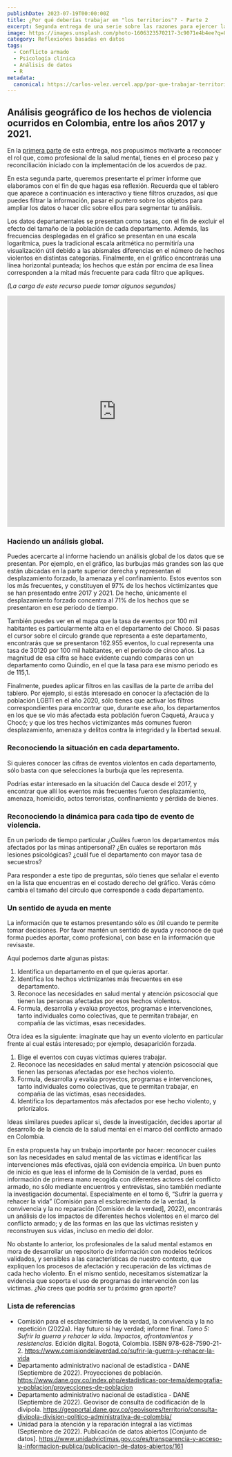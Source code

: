 ```yaml
---
publishDate: 2023-07-19T00:00:00Z
title: ¿Por qué deberías trabajar en "los territorios"? - Parte 2
excerpt: Segunda entrega de una serie sobre las razones para ejercer la psicología clínica en territorios diferentes a las ciudades principales.
image: https://images.unsplash.com/photo-1606323570217-3c9071e4b4ee?q=80&w=2071&auto=format&fit=crop&ixlib=rb-4.0.3&ixid=M3wxMjA3fDB8MHxwaG90by1wYWdlfHx8fGVufDB8fHx8fA%3D%3D
category: Reflexiones basadas en datos
tags:
  - Conflicto armado
  - Psicología clínica
  - Análisis de datos
  - R
metadata:
  canonical: https://carlos-velez.vercel.app/por-que-trabajar-territorios-2
---
```



## Análisis geográfico de los hechos de violencia ocurridos en Colombia, entre los años 2017 y 2021.

En la [primera parte](por-que-trabajar-territorios-1) de esta entrega, nos propusimos motivarte a reconocer el rol que, como profesional de la salud mental, tienes en el proceso paz y reconciliación iniciado con la implementación de los acuerdos de paz.

En esta segunda parte, queremos presentarte el primer informe que elaboramos con el fin de que hagas esa reflexión. Recuerda que el tablero que aparece a continuación es interactivo y tiene filtros cruzados, así que puedes filtrar la información, pasar el puntero sobre los objetos para ampliar los datos o hacer clic sobre ellos para segmentar tu análisis.

Los datos departamentales se presentan como tasas, con el fin de excluir el efecto del tamaño de la población de cada departamento. Además, las frecuencias desplegadas en el gráfico se presentan en una escala logarítmica, pues la tradicional escala aritmética no permitiría una visualización útil debido a las abismales diferencias en el número de hechos violentos en distintas categorías. Finalmente, en el gráfico encontrarás una línea horizontal punteada; los hechos que están por encima de esa línea corresponden a la mitad más frecuente para cada filtro que apliques. 

*(La carga de este recurso puede tomar algunos segundos)*

<iframe title="victimas descriptivo" width="800" height="536" src="https://app.powerbi.com/view?r=eyJrIjoiYjIwODg0ZTYtZmE4Mi00MzM0LWE1Y2QtNjY3ZTFmMGM0YzhkIiwidCI6IjI5OWEyODgxLTEzODAtNDAyMC1iNDJmLTcxNWEzNWUxYmNhZiIsImMiOjR9" frameborder="0" allowFullScreen="true" style='width:100%'></iframe>

### Haciendo un análisis global.

Puedes acercarte al informe haciendo un análisis global de los datos que se presentan. Por ejemplo, en el gráfico, las burbujas más grandes son las que están ubicadas en la parte superior derecha y representan el desplazamiento forzado, la amenaza y el confinamiento. Estos eventos son los más frecuentes, y constituyen el 97% de los hechos victimizantes que se han presentado entre 2017 y 2021. De hecho, únicamente el desplazamiento forzado concentra al 71% de los hechos que se presentaron en ese periodo de tiempo.  

También puedes ver en el mapa que la tasa de eventos por 100 mil habitantes es particularmente alta en el departamento del Chocó. Si pasas el cursor sobre el círculo grande que representa a este departamento, encontrarás que se presentaron 162.955 eventos, lo cual representa una tasa de 30120 por 100 mil habitantes, en el periodo de cinco años.  La magnitud de esa cifra se hace evidente cuando comparas con un departamento como Quindío, en el que la tasa para ese mismo periodo es de 115,1.

Finalmente, puedes aplicar filtros en las casillas de la parte de arriba del tablero. Por ejemplo, si estás interesado en conocer la afectación de la población LGBTI en el año 2020, sólo tienes que activar los filtros correspondientes para encontrar que, durante ese año, los departamentos en los que se vio más afectada esta población fueron Caquetá, Arauca y Chocó; y que los tres hechos victimizantes más comunes fueron desplazamiento, amenaza y delitos contra la integridad y la libertad sexual. 

### Reconociendo la situación en cada departamento.

Si quieres conocer las cifras de eventos violentos en cada departamento, sólo basta con que selecciones la burbuja que les representa. 

Podrías estar interesado en la situación del Cauca desde el 2017, y encontrar que allí los eventos más frecuentes fueron desplazamiento, amenaza, homicidio, actos terroristas, confinamiento y pérdida de bienes. 

### Reconociendo la dinámica para cada tipo de evento de violencia.

En un periodo de tiempo particular ¿Cuáles fueron los departamentos más afectados por las minas antipersonal? ¿En cuáles se reportaron más lesiones psicológicas? ¿cuál fue el departamento con mayor tasa de secuestros?

Para responder a este tipo de preguntas, sólo tienes que señalar el evento en la lista que encuentras en el costado derecho del gráfico. Verás cómo cambia el tamaño del círculo que corresponde a cada departamento.

### Un sentido de ayuda en mente

La información que te estamos presentando sólo es útil cuando te permite tomar decisiones. Por favor mantén un sentido de ayuda y reconoce de qué forma puedes aportar, como profesional, con base en la información que revisaste. 

Aquí podemos darte algunas pistas:

1. Identifica un departamento en el que quieras aportar. 
2. Identifica los hechos victimizantes más frecuentes en ese departamento. 
3. Reconoce las necesidades en salud mental y atención psicosocial que tienen las personas afectadas por esos hechos violentos. 
4. Formula, desarrolla y evalúa proyectos, programas e intervenciones, tanto individuales como colectivas, que te permitan trabajar, en compañía de las víctimas, esas necesidades. 

Otra idea es la siguiente: imagínate que hay un evento violento en particular frente al cual estás interesado; por ejemplo, desaparición forzada. 

1. Elige el eventos con cuyas víctimas quieres trabajar. 
2. Reconoce las necesidades en salud mental y atención psicosocial que tienen las personas afectadas por ese hechos violento. 
3. Formula, desarrolla y evalúa proyectos, programas e intervenciones, tanto individuales como colectivas, que te permitan trabajar, en compañía de las víctimas, esas necesidades. 
4. Identifica los departamentos más afectados por ese hecho violento, y priorízalos.

Ideas similares puedes aplicar si, desde la investigación, decides aportar al desarrollo de la ciencia de la salud mental en el marco del conflicto armado en Colombia. 

En esta propuesta hay un trabajo importante por hacer: reconocer cuáles son las necesidades en salud mental de las víctimas e identificar las intervenciones más efectivas, ojalá con evidencia empírica. Un buen punto de inicio es que leas el informe de la Comisión de la verdad, pues es información de primera mano recogida con diferentes actores del conflicto armado, no sólo mediante encuentros y entrevistas, sino también mediante la investigación documental. Especialmente en el tomo 6, “Sufrir la guerra y rehacer la vida” (Comisión para el esclarecimiento de la verdad, la convivencia y la no reparación [Comisión de la verdad], 2022), encontrarás un análisis de los impactos de diferentes hechos violentos en el marco del conflicto armado; y de las formas en las que las víctimas resisten y reconstruyen sus vidas, incluso en medio del dolor. 

No obstante lo anterior, los profesionales de la salud mental estamos en mora de desarrollar un repositorio de información con modelos teóricos validados, y sensibles a las características de nuestro contexto, que expliquen los procesos de afectación y recuperación de las víctimas de cada hecho violento. En el mismo sentido, necesitamos sistematizar la evidencia que soporta el uso de programas de intervención con las víctimas. ¿No crees que podría ser tu próximo gran aporte? 

### Lista de referencias

- Comisión para el esclarecimiento de la verdad, la convivencia y la no repetición (2022a). Hay futuro si hay verdad; informe final. *Tomo 5: Sufrir la guerra y rehacer la vida. Impactos, afrontamientos y resistencias.* Edición digital. Bogotá, Colombia.  ISBN 978-628-7590-21-2. https://www.comisiondelaverdad.co/sufrir-la-guerra-y-rehacer-la-vida
- Departamento administrativo nacional de estadística - DANE (Septiembre de 2022). Proyecciones de población. https://www.dane.gov.co/index.php/estadisticas-por-tema/demografia-y-poblacion/proyecciones-de-poblacion
- Departamento administrativo nacional de estadística - DANE (Septiembre de 2022). Geovisor de consulta de codificación de la divipola. https://geoportal.dane.gov.co/geovisores/territorio/consulta-divipola-division-politico-administrativa-de-colombia/
- Unidad para la atención y la reparación integral a las víctimas (Septiembre de 2022). Publicación de datos abiertos [Conjunto de datos]. https://www.unidadvictimas.gov.co/es/transparencia-y-acceso-la-informacion-publica/publicacion-de-datos-abiertos/161
